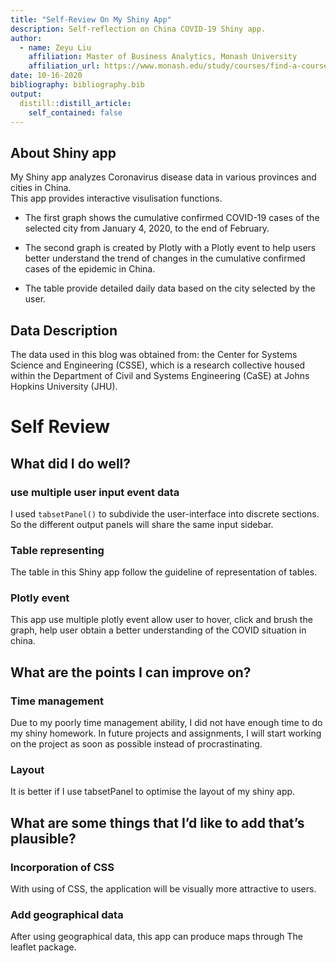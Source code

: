 ```yaml
---
title: "Self-Review On My Shiny App"
description: Self-reflection on China COVID-19 Shiny app.
author:
  - name: Zeyu Liu 
    affiliation: Master of Business Analytics, Monash University
    affiliation_url: https://www.monash.edu/study/courses/find-a-course/2021/business-analytics-b6022?gclid=Cj0KCQjwy8f6BRC7ARIsAPIXOjji0OMyDmLQ4OA-UFlChWUF-CGyCVV1ehQgmU7cC4mGLApsgLP7WckaAhW7EALw_wcB&gclsrc=aw.ds
date: 10-16-2020
bibliography: bibliography.bib
output:
  distill::distill_article:
    self_contained: false
---
```


## About Shiny app
My Shiny app analyzes Coronavirus disease data in various provinces and cities in China.  
This app provides interactive visulisation functions.

- The first graph shows the cumulative confirmed COVID-19 cases of the selected city from January 4, 2020, to the end of February.

- The second graph is created by Plotly with a Plotly event to help users better understand the trend of changes in the cumulative confirmed cases of the epidemic in China.

- The table provide detailed daily data based on the city selected by the user.

## Data Description

The data used in this blog was obtained from: the Center for Systems Science and Engineering (CSSE), which is a research collective housed within the Department of Civil and Systems Engineering (CaSE) at Johns Hopkins University (JHU).

# Self Review

## What did I do well?

### use multiple user input event data
I used `tabsetPanel()` to subdivide the user-interface into discrete sections. So the different output panels will share the same input sidebar.

### Table representing
The table in this Shiny app follow the guideline of representation of tables.

### Plotly event 
This app use multiple plotly event allow user to hover, click and brush the graph, help user obtain a better understanding of the COVID situation in china.



## What are the points I can improve on?

### Time management

Due to my poorly time management ability, I did not have enough time to do my shiny homework. In future projects and assignments, I will start working on the project as soon as possible instead of procrastinating.

### Layout

It is better if I use tabsetPanel to optimise the layout of my shiny app.


## What are some things that I’d like to add that’s plausible?

### Incorporation of CSS

With using of CSS, the application will be visually more attractive to users.

### Add geographical data 

After using geographical data, this app can produce maps through The leaflet package.


